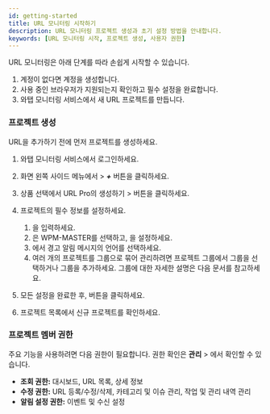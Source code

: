 ```yaml
---
id: getting-started
title: URL 모니터링 시작하기
description: URL 모니터링 프로젝트 생성과 초기 설정 방법을 안내합니다.
keywords: [URL 모니터링 시작, 프로젝트 생성, 사용자 권한]
---
```




URL 모니터링은 아래 단계를 따라 손쉽게 시작할 수 있습니다.

1. 계정이 없다면 계정을 생성합니다.  
2. 사용 중인 브라우저가 지원되는지 확인하고 필수 설정을 완료합니다.
3. 와탭 모니터링 서비스에서 새 URL 프로젝트를 만듭니다.

### 프로젝트 생성

URL을 추가하기 전에 먼저 프로젝트를 생성하세요.

1. 와탭 모니터링 서비스에서 로그인하세요.

1. 화면 왼쪽 사이드 메뉴에서 <Cmdname sid="BTN07332" className="uitext" /> &gt; ***+*** <Cmdname sid='BTN06696' className='uitext'/> 버튼을 클릭하세요.

1. 상품 선택에서 URL Pro의 생성하기 > 버튼을 클릭하세요. 

1. 프로젝트의 필수 정보를 설정하세요.

    1. <Cmdname sid="project_name" className="uitext" />을 입력하세요.
    1. <Cmdname sid="data_server_region" className="uitext" />은 WPM-MASTER를 선택하고, <Cmdname sid="project_time_zone" className="uitext" />을 설정하세요.
    1. <Cmdname sid="TTL07727" className="uitext" />에서 경고 알림 메시지의 언어를 선택하세요.
    1. 여러 개의 프로젝트를 그룹으로 묶어 관리하려면 프로젝트 그룹에서 그룹을 선택하거나 그룹을 추가하세요. 그룹에 대한 자세한 설명은 다음 문서를 참고하세요.

1. 모든 설정을 완료한 후, <Cmdname sid="creating_a_project" className="uitext" /> 버튼을 클릭하세요.

1. 프로젝트 목록에서 신규 프로젝트를 확인하세요.


### 프로젝트 멤버 권한

주요 기능을 사용하려면 다음 권한이 필요합니다. 권한 확인은 **관리** &gt; <Cmdname sid="project_member" className="uitext" />에서 확인할 수 있습니다. 

- **조회 권한:** 대시보드, URL 목록, 상세 정보
- **수정 권한:** URL 등록/수정/삭제, 카테고리 및 이슈 관리, 작업 및 관리 내역 관리
- **알림 설정 권한:** 이벤트 및 수신 설정